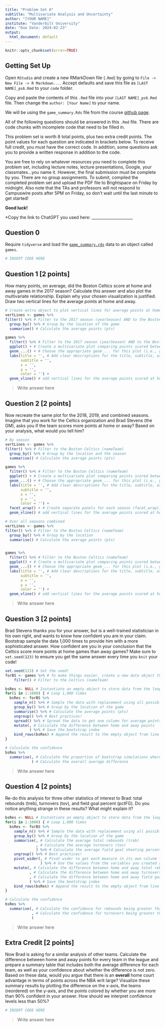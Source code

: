 ```yaml
---
title: "Problem Set 6"
subtitle: "Multivariate Analysis and Uncertainty"
author: "[YOUR NAME]"
institute: "Vanderbilt University"
date: "Due Date: 2024-02-23"
output:
  html_document: default
---
```


```r
knitr::opts_chunk$set(error=TRUE)
```


## Getting Set Up

Open `RStudio` and create a new RMarkDown file (`.Rmd`) by going to `File -> New File -> R Markdown...`.
Accept defaults and save this file as `[LAST NAME]_ps6.Rmd` to your `code` folder.

Copy and paste the contents of this `.Rmd` file into your `[LAST NAME]_ps6.Rmd` file. Then change the `author: [Your Name]` to your name.

We will be using the `game_summary.Rds` file from the course [github page](https://github.com/jbisbee1/DS1000_S2024/blob/main/data/game_summary.Rds).

All of the following questions should be answered in this `.Rmd` file. There are code chunks with incomplete code that need to be filled in. 

This problem set is worth 8 total points, plus two extra credit points. The point values for each question are indicated in brackets below. To receive full credit, you must have the correct code. In addition, some questions ask you to provide a written response in addition to the code.

You are free to rely on whatever resources you need to complete this problem set, including lecture notes, lecture presentations, Google, your classmates...you name it. However, the final submission must be complete by you. There are no group assignments. To submit, compiled the completed problem set and upload the PDF file to Brightspace on Friday by midnight. Also note that the TAs and professors will not respond to Campuswire posts after 5PM on Friday, so don't wait until the last minute to get started!

**Good luck!**

*Copy the link to ChatGPT you used here: _____________________

## Question 0
Require `tidyverse` and load the [`game_summary.rds`](https://github.com/jbisbee1/DS1000_S2024/blob/main/data/game_summary.Rds?raw=true') data to an object called `games`.
```r
# INSERT CODE HERE
```


## Question 1 [2 points]
How many points, on average, did the Boston Celtics score at home and away games in the 2017 season? Calculate this answer and also plot the multivariate relationship. Explain why your chosen visualization is justified. Draw two vertical lines for the average points at home and away.
```r
# Create extra object to plot vertical lines for average points at home and away
vertLines <- games %>%
filter() %>% # Filter to the 2017 season (yearSeason) AND to the Boston Celtics (nameTeam)
  group_by() %>% # Group by the location of the game
  summarise() # Calculate the average points (pts)

games %>%
  filter() %>% # Filter to the 2017 season (yearSeason) AND to the Boston Celtics (nameTeam)
  ggplot() + # Create a multivariate plot comparing points scored between home and away games
  geom_...() + # Choose the appropriate geom_... for this plot (i.e., geom_histogram(), geom_density(), geom_bar(), etc.)
  labs(title = '', # Add clear descriptions for the title, subtitle, axes, and legend
       subtitle = '',
       x = '',
       y = '',
       color = '') + 
  geom_vline() # add vertical lines for the average points scored at home and away.
```

> Write answer here

## Question 2 [2 points]
Now recreate the same plot for the 2018, 2019, and combined seasons. Imagine that you work for the Celtics organization and Brad Stevens (the GM), asks you if the team scores more points at home or away? Based on your analysis, what would you tell him?

```r
# By season
vertLines <- games %>%
filter() %>% # Filter to the Boston Celtics (nameTeam)
  group_by() %>% # Group by the location and the season
  summarise() # Calculate the average points (pts)

games %>%
  filter() %>% # Filter to the Boston Celtics (nameTeam)
  ggplot() + # Create a multivariate plot comparing points scored between home and away games
  geom_...() + # Choose the appropriate geom_... for this plot (i.e., geom_histogram(), geom_density(), geom_bar(), etc.)
  labs(title = '', # Add clear descriptions for the title, subtitle, axes, and legend
       subtitle = '',
       x = '',
       y = '',
       color = '') + 
  facet_wrap() + # Create separate panels for each season (facet_wrap())
  geom_vline() # add vertical lines for the average points scored at home and away.

# Over all seasons combined
vertLines <- games %>%
filter() %>% # Filter to the Boston Celtics (nameTeam)
  group_by() %>% # Group by the location
  summarise() # Calculate the average points (pts)


games %>%
  filter() %>% # Filter to the Boston Celtics (nameTeam)
  ggplot() + # Create a multivariate plot comparing points scored between home and away games
  geom_...() + # Choose the appropriate geom_... for this plot (i.e., geom_histogram(), geom_density(), geom_bar(), etc.)
  labs(title = '', # Add clear descriptions for the title, subtitle, axes, and legend
       subtitle = '',
       x = '',
       y = '',
       color = '') + 
  geom_vline() # add vertical lines for the average points scored at home and away.
```

> Write answer here

## Question 3 [2 points]
Brad Stevens thanks you for your answer, but is a well-trained statistician in his own right, and wants to know how confident you are in your claim. Bootstrap sample the data 1,000 times to provide him with a more sophisticated answer. How confident are you in your conclusion that the Celtics score more points at home games than away games? Make sure to `set.seed(123)` to ensure you get the same answer every time you `knit` your code!

```r
set.seed(123) # Set the seed!
forBS <- games %>% # To make things easier, create a new data object that is filtered to just the Celtics so we don't have to do this every time in the loop
    filter() # Filter to the Celtics (nameTeam)

bsRes <- NULL # Instantiate an empty object to store data from the loop
for(i in 1:1000) { # Loop 1,000 times
  bsRes <- forBS %>%
    sample_n() %>% # Sample the data with replacement using all possible rows
    group_by() %>% # Group by the location of the game
    summarise() %>% # Calculate the average points (pts)
    ungroup() %>% # Best practices!
    spread() %>% # Spread the data to get one column for average points at home and another for average points away
    mutate(, # Calculate the difference between home and away points
           ) %>% # Save the bootstrap index
    bind_rows(bsRes) # Append the result to the empty object from line 133
} 

# Calculate the confidence
bsRes %>%
  summarise(, # Calculate the proportion of bootstrap simulations where the home points are greater than the away points
            ) # Calculate the overall average difference
```

> Write answer here

## Question 4 [2 points]
Re-do this analysis for three other statistics of interest to Brad: total rebounds (treb), turnovers (tov), and field goal percent (pctFG). Do you notice anything strange in these results? What might explain it?

```r
bsRes <- NULL # Instantiate an empty object to store data from the loop
for(i in 1:1000) { # Loop 1,000 times
  bsRes <- forBS %>%
    sample_n() %>% # Sample the data with replacement using all possible rows
    group_by() %>% # Group by the location of the game
    summarise(, # Calculate the average total rebounds (treb)
              , # Calculate the average turnovers (tov)
              ) %>% # Calculate the average field goal shooting percentage (pctFG)
    ungroup() %>% # Best practices!
    pivot_wider(, # Pivot wider to get each measure in its own colunm for homme and away games
                ) %>% # Use the values from the variables you created above
    mutate(, # Calculate the difference between home and away total rebounds
           , # Calculate the difference between home and away turnovers
           , # Calculate the difference between home and away field goal percentages
           ) %>% # Save the bootstrap index
    bind_rows(bsRes) # Append the result to the empty object from line 165
} 

# Calculate the confidence
bsRes %>%
  summarise(, # Calculate the confidence for rebounds being greater than zero
            , # Calculate the confidence for turnovers being greater than zero
            )
```

> Write answer here

## Extra Credit [2 points]
Now Brad is asking for a similar analysis of other teams. Calculate the difference between home and away points for every team in the league and prepare a summary table that includes both the average difference for each team, as well as your confidence about whether the difference is not zero. Based on these data, would you argue that there is an **overall** home court advantage in terms of points across the NBA writ large? Visualize these summary results by plotting the difference on the x-axis, the teams (reordered) on the y-axis, and the points colored by whether you are more than 90% confident in your answer. How should we interpret confidence levels less than 50%?

```r
# INSERT CODE HERE
```

> Write answer here

